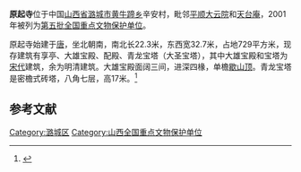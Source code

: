 {{coord|36|21|12|N|113|25|33|E|display=title|scale:10000}}
{{文物保护单位
| 级别 = 全国
| 名称 = 原起寺
| 图片 = [[File:Lucheng_yuanqisi.JPG|220px]]
| 所在 = [[山西省|山西省]][[潞城市|潞城市]]
| 分类 = 古建筑
| 时代 = [[宋朝|宋]]
| 编号 = [[第五批全国重点文物保护单位|第五批]]第276项
| 登录 = 2001年6月25日
}}
'''原起寺'''位于中国[[山西省|山西省]][[潞城市|潞城市]][[黄牛蹄乡|黄牛蹄乡]]辛安村，毗邻[[平顺大云院|平顺大云院]]和[[天台庵|天台庵]]，2001年被列为[[第五批全国重点文物保护单位|第五批全国重点文物保护单位]]。

原起寺始建于[[唐朝|唐]]，坐北朝南，南北长22.3米，东西宽32.7米，占地729平方米，现存建筑有享亭、大雄宝殿、配殿、青龙宝塔（大圣宝塔），其中大雄宝殿和宝塔为[[宋代|宋代]]建筑，余为明清建筑。大雄宝殿面阔三间，进深四椽，单檐[[歇山顶|歇山顶]]。青龙宝塔是密檐式砖塔，八角七层，高17米。<ref>{{Cite book |title=全国重点文物保护单位·第一至第五批·第Ⅰ卷 |publisher=文物出版社 |year=2004 |isbn=7-5010-1525-2 |pages=419 }}</ref>

==参考文献==
{{reflist}}

{{山西全国重点文物保护单位}}
{{中国木构建筑 (唐-宋)}}

{{DEFAULTSORT:Yuan}}
[[Category:潞城区|Category:潞城区]]
[[Category:山西全国重点文物保护单位|Category:山西全国重点文物保护单位]]